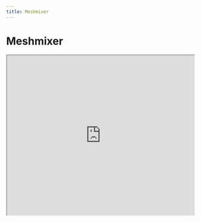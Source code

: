 ```yaml
---
title: Meshmixer
---
```


# Meshmixer

<iframe src="https://www.youtube.com/embed/VOcCHYO-9uo" height="430" width="100%" />

Meshmixer is a tool for easy 3D mashups and remixes with specialised tools for 3D printing and repair.

Meshmixer is a fantastic free software for creating and manipulating 3D files for 3D printing. Whether you need to clean up a 3D scan, do some 3D printing or combine multiple 3D models to create a remixed design, Meshmixer can help.

## Supported filetypes

STL (best for 3D printing), OBJ, PLY, AMF, MIX

## Minimum system requirements

At least 4GB of RAM. At least 700 MB of available hard-disk space. Intel HD or similar graphics card with at least 512 MB video memory

## Downloads

[Download for Windows](https://cdn.tewahi.me/meshmixer.exe)

[Download for Mac](https://cdn.tewahi.me/meshmixer.pkg)
